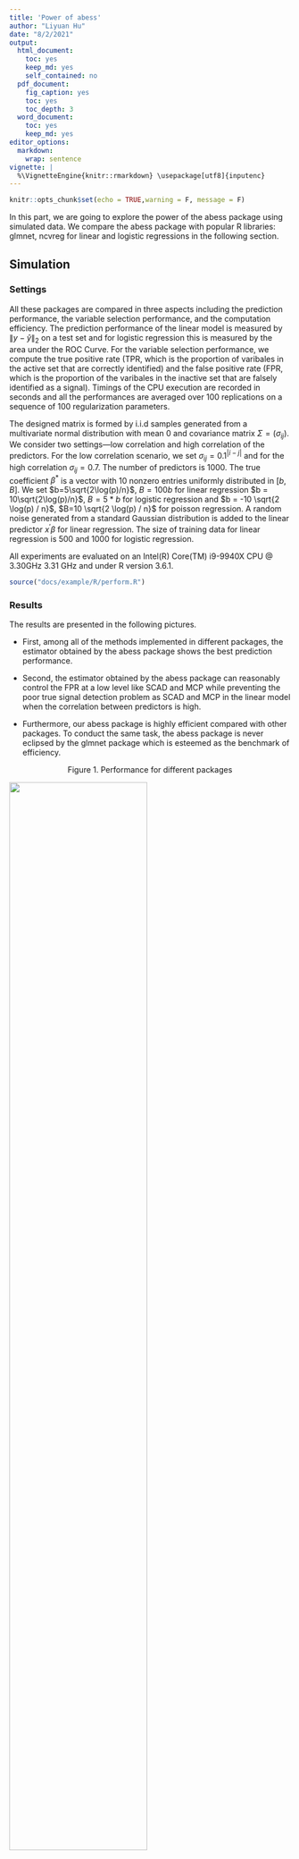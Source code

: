 ```yaml
---
title: 'Power of abess'
author: "Liyuan Hu"
date: "8/2/2021"
output:
  html_document: 
    toc: yes
    keep_md: yes
    self_contained: no
  pdf_document:
    fig_caption: yes
    toc: yes
    toc_depth: 3
  word_document: 
    toc: yes
    keep_md: yes
editor_options: 
  markdown: 
    wrap: sentence
vignette: |
  %\VignetteEngine{knitr::rmarkdown} \usepackage[utf8]{inputenc}
---
```


```r
knitr::opts_chunk$set(echo = TRUE,warning = F, message = F)
```
In this part, we are going to explore the power of the abess package using simulated data. 
We compare the abess package with popular R libraries: glmnet, ncvreg for linear and logistic regressions in the following section.

## Simulation

### Settings

All these packages are compared in three aspects including the prediction performance, the variable selection performance, and the computation efficiency.
The prediction performance of the linear model is measured by $\|y - \hat{y}\|_2$ on a test set and for logistic regression this is measured by the area under the ROC Curve.
For the variable selection performance, we compute the true positive rate (TPR, which is the proportion of varibales in the active set that are correctly identified) 
and the false positive rate (FPR, which is the proportion of the varibales in the inactive set that are falsely identified as a signal). 
Timings of the CPU execution are recorded in seconds and all the performances are averaged over 100 replications on a sequence
of 100 regularization parameters.

The designed matrix is formed by i.i.d samples generated from a multivariate normal distribution with mean 0 and covariance matrix $\Sigma = (\sigma_{ij})$. We consider two settings—low correlation and high correlation of the predictors. For the low correlation scenario, we set $\sigma_{ij} = 0.1^{|i-j|}$ and for the high correlation $\sigma_{ij} = 0.7$. The number of predictors is 1000. The true coefficient $\beta^*$ is a vector with 10 nonzero entries uniformly distributed in $[b,B]$. We set $b=5\sqrt{2\log(p)/n}$, $B = 100b$ for linear regression $b = 10\sqrt{2\log(p)/n}$, $B = 5*b$ for logistic regression and $b = -10 \sqrt{2  \log(p) / n}$, $B=10 \sqrt{2 \log(p) / n}$ for poisson regression. A random noise generated from a standard Gaussian distribution is added to the linear predictor $x^\prime\beta$ for linear regression. The size of training data for linear regression is 500 and 1000 for logistic regression.


All experiments are
evaluated on an  Intel(R) Core(TM) i9-9940X CPU @ 3.30GHz 3.31 GHz and under R version 3.6.1. 

```r
source("docs/example/R/perform.R")
```

### Results

The results are presented in the following pictures. 

* First, among all of the methods implemented in different packages,
	the estimator obtained by the abess package shows the best prediction performance. 
	
* Second, the estimator obtained by the abess package can reasonably control the FPR at a 
low level like SCAD and MCP while preventing the poor true signal detection problem as SCAD and MCP in the linear model 
when the correlation between predictors is high. 

* Furthermore, our abess package is highly efficient compared with other packages. To conduct the same task, the abess package is never eclipsed by the glmnet package which is esteemed as the benchmark of efficiency.

<center> Figure 1. Performance for different packages </center>

<img src='https://raw.githubusercontent.com/abess-team/abess/master/docs/image/performance.png' width="70%" height="70%"/>


<center> Figure 2. Runing Time for different packages </center>

<img src='https://raw.githubusercontent.com/abess-team/abess/master/docs/image/time_perform.png' width="70%" height="70%"/>

Here we see that the spike-and-slab-prior-based best subset selection estimator meets difficulties in recovering the true active set in logistic regression when the predictors are highly correlated, but still enjoys the best prediction performance. 
This is that when the predictors are highly correlated, we only need a small subset of predictors to 
explain the response. For a better variable selection, while maintaining the perfect prediction, 
a regularized best subset selection is recommended and also available in the abess package. 
For more information on the regularized best subset selection, 
please refer to [Advanced Features](https://abess-team.github.io/abess/articles/v07-advancedFeatures.html).

